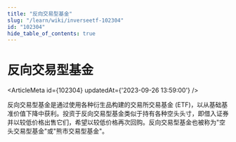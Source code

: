 ```yaml
---
title: "反向交易型基金"
slug: "/learn/wiki/inverseetf-102304"
id: "102304"
hide_table_of_contents: true
---
```



# 反向交易型基金

<ArticleMeta id={102304} updatedAt={'2023-09-26 13:59:00'} />
<div className='border-solid border-b border-t-0 my-4 border-[var(--ifm-color-gray-300)]' />

反向交易型基金是通过使用各种衍生品构建的交易所交易基金 (ETF)，以从基础基准价值下降中获利。投资于反向交易型基金类似于持有各种空头头寸，即借入证券并以较低价格出售它们，希望以较低价格再次回购。反向交易型基金也被称为"空头交易型基金"或"熊市交易型基金"。
